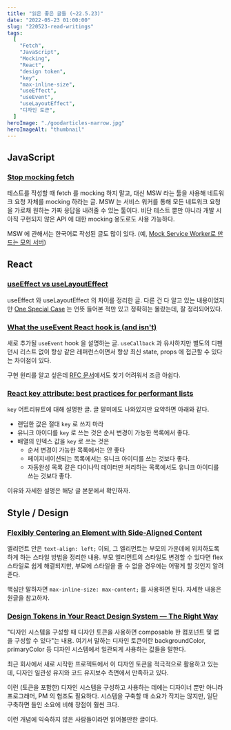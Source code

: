 ```yaml
---
title: "읽은 좋은 글들 (~22.5.23)"
date: "2022-05-23 01:00:00"
slug: "220523-read-writings"
tags:
  [
    "Fetch",
    "JavaScript",
    "Mocking",
    "React",
    "design token",
    "key",
    "max-inline-size",
    "useEffect",
    "useEvent",
    "useLayoutEffect",
    "디자인 토큰",
  ]
heroImage: "./goodarticles-narrow.jpg"
heroImageAlt: "thumbnail"
---
```


## JavaScript

### [Stop mocking fetch](https://kentcdodds.com/blog/stop-mocking-fetch)

테스트를 작성할 때 fetch 를 mocking 하지 말고, 대신 MSW 라는 툴을 사용해 네트워크 요청 자체를 mocking 하라는 글. MSW 는 서비스 워커를 통해 모든 네트워크 요청을 가로채 원하는 가짜 응답을 내려줄 수 있는 툴이다. 비단 테스트 뿐만 아니라 개발 시 아직 구현되지 않은 API 에 대한 mocking 용도로도 사용 가능하다.

MSW 에 관해서는 한국어로 작성된 글도 많이 있다. (예, [Mock Service Worker로 만드는 모의 서버](https://blog.rhostem.com/posts/2021-03-20-mock-service-worker))

## React

### [useEffect vs useLayoutEffect](https://kentcdodds.com/blog/useeffect-vs-uselayouteffect)

useEffect 와 useLayoutEffect 의 차이를 정리한 글. 다른 건 다 알고 있는 내용이었지만 [One Special Case](https://kentcdodds.com/blog/useeffect-vs-uselayouteffect#one-special-case) 는 언뜻 들어본 적만 있고 정확히는 몰랐는데, 잘 정리되어있다.

### [What the useEvent React hook is (and isn't)](https://typeofnan.dev/what-the-useevent-react-hook-is-and-isnt/)

새로 추가될 `useEvent` hook 을 설명하는 글. `useCallback` 과 유사하지만 별도의 디펜던시 리스트 없이 항상 같은 레퍼런스이면서 항상 최신 state, props 에 접근할 수 있다는 차이점이 있다.

구현 원리를 알고 싶은데 [RFC 문서](https://github.com/reactjs/rfcs/pull/220)에서도 찾기 어려워서 조금 아쉽다.

### [React key attribute: best practices for performant lists](https://www.developerway.com/posts/react-key-attribute)

`key` 어트리뷰트에 대해 설명한 글. 글 말미에도 나와있지만 요약하면 아래와 같다.

- 랜덤한 값은 절대 `key` 로 쓰지 마라
- 유니크 아이디를 `key` 로 쓰는 것은 순서 변경이 가능한 목록에서 좋다.
- 배열의 인덱스 값을 `key` 로 쓰는 것은
  - 순서 변경이 가능한 목록에서는 안 좋다
  - 페이지네이션되는 목록에서는 유니크 아이디를 쓰는 것보다 좋다.
  - 자동완성 목록 같은 다이나믹 데이터만 처리하는 목록에서도 유니크 아이디를 쓰는 것보다 좋다.

이유와 자세한 설명은 해당 글 본문에서 확인하자.

## Style / Design

### [Flexibly Centering an Element with Side-Aligned Content](https://meyerweb.com/eric/thoughts/2022/04/26/flexibly-centering-an-element-with-side-aligned-content/)

엘리먼트 안은 `text-align: left;` 이되, 그 엘리먼트는 부모의 가운데에 위치하도록 하게 하는 스타일 방법을 정리한 내용. 부모 엘리먼트의 스타일도 변경할 수 있다면 flex 스타일로 쉽게 해결되지만, 부모에 스타일을 줄 수 없을 경우에는 어떻게 할 것인지 알려준다.

핵심만 말하자면 `max-inline-size: max-content;` 를 사용하면 된다. 자세한 내용은 원글을 참고하자.

### [Design Tokens in Your React Design System — The Right Way](https://javascript.plainenglish.io/design-tokens-in-a-react-component-design-system-the-right-way-f55d392fb540)

"디자인 시스템을 구성할 때 디자인 토큰을 사용하면 composable 한 컴포넌트 및 앱을 구성할 수 있다"는 내용. 여기서 말하는 디자인 토큰이란 backgroundColor, primaryColor 등 디자인 시스템에서 일관되게 사용하는 값들을 말한다.

최근 회사에서 새로 시작한 프로젝트에서 이 디자인 토큰을 적극적으로 활용하고 있는데, 디자인 일관성 유지와 코드 유지보수 측면에서 만족하고 있다.

이런 (토큰을 포함한) 디자인 시스템을 구성하고 사용하는 데에는 디자이너 뿐만 아니라 프로그래머, PM 의 협조도 필요하다. 시스템을 구축할 때 소요가 작지는 않지만, 일단 구축하면 들인 소요에 비해 장점이 훨씬 크다.

이런 개념에 익숙하지 않은 사람들이라면 읽어볼만한 글이다.
